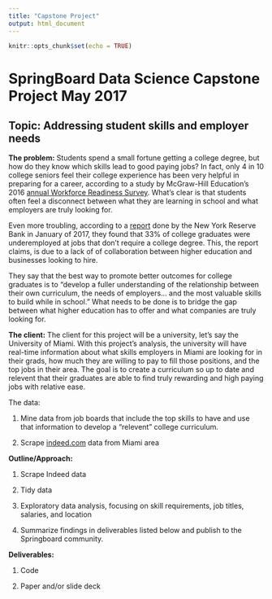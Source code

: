 ```yaml
---
title: "Capstone Project"
output: html_document
---
```


```r
knitr::opts_chunk$set(echo = TRUE)
```

# SpringBoard Data Science Capstone Project May 2017

## Topic: Addressing student skills and employer needs

**The problem:** Students spend a small fortune getting a college degree, but how do they know which skills lead to good paying jobs? In fact, only 4 in 10 college seniors feel their college experience has been very helpful in preparing for a career, according to a study by McGraw-Hill Education’s 2016 [annual Workforce Readiness Survey](http://www.multivu.com/players/English/7782351-mcgraw-hill-education-survey/). What's clear is that students often feel a disconnect between what they are learning in school and what employers are truly looking for. 

Even more troubling, according to a [report](https://www.newyorkfed.org/medialibrary/media/research/current_issues/ci20-1.pdf) done by the New York Reserve Bank in January of 2017, they found that 33% of college graduates were underemployed at jobs that don't require a college degree. This, the report claims, is due to a lack of of collaboration between higher education and businesses looking to hire. 

They say that the best way to promote better outcomes for college graduates is to "develop a fuller understanding of the relationship between their own curriculum, the needs of employers... and the most valuable skills to build while in school." What needs to be done is to bridge the gap between what higher education has to offer and what companies are truly looking for.

**The client:** The client for this project will be a university, let's say the University of Miami. With this project's analysis, the university will have real-time information about what skills employers in Miami are looking for in their grads, how much they are willing to pay to fill those positions, and the top jobs in their area. The goal is to create a curriculum so up to date and relevent that their graduates are able to find truly rewarding and high paying jobs with relative ease. 

The data:


1. Mine data from job boards that include the top skills to have and use that information to develop a "relevent" college curriculum.


2. Scrape [indeed.com](www.indeed.com) data from Miami area

**Outline/Approach:**

1. Scrape Indeed data

2. Tidy data

3. Exploratory data analysis, focusing on skill requirements, job titles, salaries, and location

4. Summarize findings in deliverables listed below and publish to the Springboard community.

**Deliverables:**

1. Code

2. Paper and/or slide deck